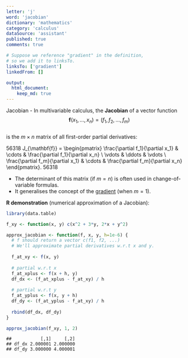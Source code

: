 ```yaml
---
letter: 'j'
word: 'jacobian'
dictionary: 'mathematics'
category: 'calculus'
dataSource: 'assistant'
published: true
comments: true

# Suppose we reference "gradient" in the definition,
# so we add it to linksTo.
linksTo: ['gradient']
linkedFrom: []

output:
  html_document:
    keep_md: true
---
```




<a id="jacobian">Jacobian</a> - In multivariable calculus, the **Jacobian** of a vector function 
$$ \mathbf{f}(x_1, \dots, x_n) = (f_1, f_2, \dots, f_m) $$  
is the $m \times n$ matrix of all first-order partial derivatives:

56318
J_{\mathbf{f}} = \begin{pmatrix}
\frac{\partial f_1}{\partial x_1} & \cdots & \frac{\partial f_1}{\partial x_n} \\
\vdots & \ddots & \vdots \\
\frac{\partial f_m}{\partial x_1} & \cdots & \frac{\partial f_m}{\partial x_n}
\end{pmatrix}.
56318

- The determinant of this matrix (if $m = n$) is often used in change-of-variable formulas.
- It generalises the concept of the [gradient](#gradient) (when $m=1$).

**R demonstration** (numerical approximation of a Jacobian):


``` r
library(data.table)

f_xy <- function(x, y) c(x^2 + 3*y, 2*x + y^2)

approx_jacobian <- function(f, x, y, h=1e-6) {
  # f should return a vector c(f1, f2, ...)
  # We'll approximate partial derivatives w.r.t x and y.
  
  f_at_xy <- f(x, y)
  
  # partial w.r.t x
  f_at_xplus <- f(x + h, y)
  df_dx <- (f_at_xplus - f_at_xy) / h
  
  # partial w.r.t y
  f_at_yplus <- f(x, y + h)
  df_dy <- (f_at_yplus - f_at_xy) / h
  
  rbind(df_dx, df_dy)
}

approx_jacobian(f_xy, 1, 2)
```

```
##           [,1]     [,2]
## df_dx 2.000001 2.000000
## df_dy 3.000000 4.000001
```

